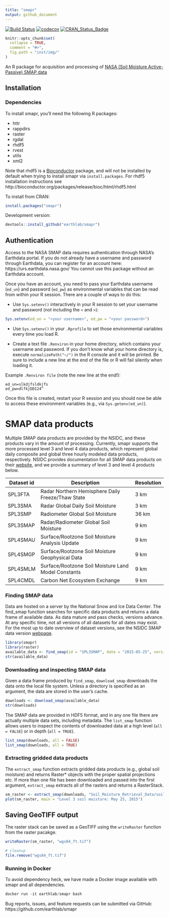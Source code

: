 ```yaml
---
title: "smapr"
output: github_document
---
```

[![Build Status](https://travis-ci.org/earthlab/smapr.svg?branch=master)](https://travis-ci.org/earthlab/smapr) 
[![codecov](https://codecov.io/gh/earthlab/smapr/branch/master/graph/badge.svg)](https://codecov.io/gh/earthlab/smapr)
[![CRAN_Status_Badge](http://www.r-pkg.org/badges/version/smapr)](https://cran.r-project.org/package=smapr)

```r
knitr::opts_chunk$set(
  collapse = TRUE,
  comment = "#>",
  fig.path = "inst/img/"
)
```


An R package for acquisition and processing of [NASA (Soil Moisture Active-Passive) SMAP data](http://smap.jpl.nasa.gov/)

## Installation

### Dependencies

To install smapr, you'll need the following R packages: 

- httr
- rappdirs
- raster
- rgdal
- rhdf5
- rvest
- utils
- xml2

Note that rhdf5 is a [Bioconductor](http://bioconductor.org/) package, and will not be installed by default when trying to install smapr via `install.packages`. 
For rhdf5 installation instructions see http://bioconductor.org/packages/release/bioc/html/rhdf5.html

To install from CRAN: 

```r
install.packages("smapr")
```


Development version:

```r
devtools::install_github("earthlab/smapr")
```


## Authentication

Access to the NASA SMAP data requires authentication through NASA's Earthdata portal. 
If you do not already have a username and password through Earthdata, you can register for an account here: https://urs.earthdata.nasa.gov/
You cannot use this package without an Earthdata account. 

Once you have an account, you need to pass your Earthdata username (`ed_un`) and password (`ed_pw`) as environmental variables that can be read from within your R session. 
There are a couple of ways to do this: 

- Use `Sys.setenv()` interactively in your R session to set your username and password (not including the `<` and `>`):

```r
Sys.setenv(ed_un = "<your username>", ed_pw = "<your password>")
```

- Use `Sys.setenv()` in your `.Rprofile` to set those environmental variables every time you load R. 

- Create a text file `.Renviron` in your home directory, which contains your username and password. 
If you don't know what your home directory is, execute `normalizePath("~/")` in the R console and it will be printed.
Be sure to include a new line at the end of the file or R will fail silently when loading it.

Example `.Renviron file` (note the new line at the end!):

```
ed_un=slkdjfsldkjfs
ed_pw=dlfkjDD124^

```

Once this file is created, restart your R session and you should now be able to access these environment variables (e.g., via `Sys.getenv(ed_un)`).



# SMAP data products

Multiple SMAP data products are provided by the NSIDC, and these products vary in the amount of processing. 
Currently, smapr supports the more processed level 3 and level 4 data products, which represent global daily composite and global three hourly modeled data products, respectively. 
NSIDC provides documentation for all SMAP data products on their [website](https://nsidc.org/data/smap/smap-data.html), and we provide a summary of level 3 and level 4 products below. 

| Dataset id | Description                                         | Resolution |
|------------|-----------------------------------------------------|------------|
| SPL3FTA    | Radar Northern Hemisphere Daily Freeze/Thaw State   | 3 km       |
| SPL3SMA    | Radar Global Daily Soil Moisture                    | 3 km       |
| SPL3SMP    | Radiometer Global Soil Moisture                     | 36 km      |
| SPL3SMAP   | Radar/Radiometer Global Soil Moisture               | 9 km       |
| SPL4SMAU   | Surface/Rootzone Soil Moisture Analysis Update      | 9 km       | 
| SPL4SMGP   | Surface/Rootzone Soil Moisture Geophysical Data     | 9 km       |
| SPL4SMLM   | Surface/Rootzone Soil Moisture Land Model Constants | 9 km       |
| SPL4CMDL   | Carbon Net Ecosystem Exchange                       | 9 km       |

### Finding SMAP data

Data are hosted on a server by the National Snow and Ice Data Center. 
The find_smap function searches for specific data products and returns a data frame of available data.
As data mature and pass checks, versions advance. 
At any specific time, not all versions of all datasets for all dates may exist. 
For the most up to date overview of dataset versions, see the NSIDC SMAP data version [webpage](https://nsidc.org/data/smap/smap-data.html).

```r
library(smapr)
library(raster)
available_data <- find_smap(id = "SPL3SMAP", date = "2015-05-25", version = 3)
str(available_data)
```

### Downloading and inspecting SMAP data

Given a data frame produced by `find_smap`, `download_smap` downloads the data onto the local file system. 
Unless a directory is specified as an argument, the data are stored in the user's cache. 

```r
downloads <- download_smap(available_data)
str(downloads)
```

The SMAP data are provided in HDF5 format, and in any one file there are actually multiple data sets, including metadata. 
The `list_smap` function allows users to inspect the contents of downloaded data at a high level (`all = FALSE`) or in depth (`all = TRUE`). 

```r
list_smap(downloads, all = FALSE)
list_smap(downloads, all = TRUE)
```

### Extracting gridded data products

The `extract_smap` function extracts gridded data products (e.g., global soil moisture) and returns Raster* objects with the proper spatial projections etc. 
If more than one file has been downloaded and passed into the first argument, `extract_smap` extracts all of the rasters and returns a RasterStack.

```r
sm_raster <- extract_smap(downloads, "Soil_Moisture_Retrieval_Data/soil_moisture")
plot(sm_raster, main = "Level 3 soil moisture: May 25, 2015")
```

## Saving GeoTIFF output

The raster stack can be saved as a GeoTIFF using the `writeRaster` function from the raster pacakge. 

```r
writeRaster(sm_raster, "wgs84_ft.tif")
```

```r
# cleanup
file.remove("wgs84_ft.tif")
```

### Running in Docker

To avoid dependency heck, we have made a Docker image available with smapr and all dependencies.

```r
docker run -it earthlab/smapr bash
```

Bug reports, issues, and feature requests can be submitted via GitHub: https://github.com/earthlab/smapr

